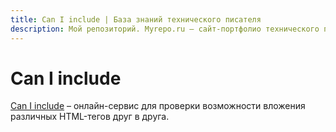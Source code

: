 ```yaml
---
title: Can I include | База знаний технического писателя
description: Мой репозиторий. Myrepo.ru – сайт-портфолио технического писателя
---
```


# Can I include

[Can I include](https://caninclude.glitch.me/) – онлайн-сервис для проверки возможности вложения различных HTML-тегов друг в друга.

